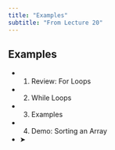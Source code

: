```yaml
---
title: "Examples"
subtitle: "From Lecture 20"
---
```


## Examples

- 1. Review: For Loops
- 2. While Loops
- 3. Examples
- 4. Demo: Sorting an Array
- ➤



